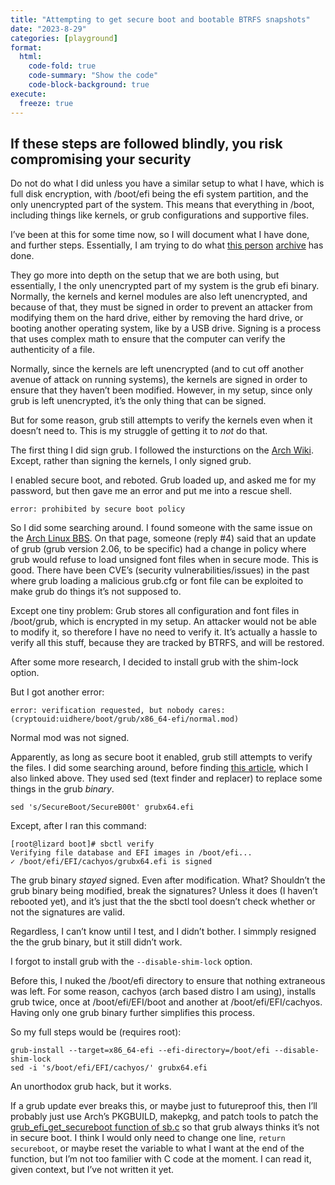 ```yaml
---
title: "Attempting to get secure boot and bootable BTRFS snapshots"
date: "2023-8-29"
categories: [playground]
format:
  html:
    code-fold: true
    code-summary: "Show the code"
    code-block-background: true
execute:
  freeze: true
---
```


::: {.callout-important collapse="false"}
## If these steps are followed blindly, you risk compromising your security
Do not do what I did unless you have a similar setup to what I have, which is full disk encryption, with /boot/efi being the efi system partition, and the only unencrypted part of the system. This means that everything in /boot, including things like kernels, or grub configurations and supportive files. 
:::

I've been at this for some time now, so I will document what I have done, and further steps. 
Essentially, I am trying to do what [this person](https://wejn.org/2021/09/fixing-grub-verification-requested-nobody-cares/) [archive](https://web.archive.org/web/20230609152526/https://wejn.org/2021/09/fixing-grub-verification-requested-nobody-cares/) has done. 

They go more into depth on the setup that we are both using, but essentially, I the only unencrypted part of my system is the grub efi binary. Normally, the kernels and kernel modules are also left unencrypted, and because of that, they must be signed in order to prevent an attacker from modifying them on the hard drive, either by removing the hard drive, or booting another operating system, like by a USB drive. Signing is a process that uses complex math to ensure that the computer can verify the authenticity of a file. 

Normally, since the kernels are left unencrypted (and to cut off another avenue of attack on running systems), the kernels are signed in order to ensure that they haven't been modified. However, in my setup, since only grub is left unencrypted, it's the only thing that can be signed.

But for some reason, grub still attempts to verify the kernels even when it doesn't need to. This is my struggle of getting it to *not* do that. 

The first thing I did sign grub. I followed the insturctions on the [Arch Wiki](https://wiki.archlinux.org/title/Unified_Extensible_Firmware_Interface/Secure_Boot#Assisted_process_with_sbctl). Except, rather than signing the kernels, I only signed grub. 

I enabled secure boot, and reboted. Grub loaded up, and asked me for my password, but then gave me an error and put me into a rescue shell. 

```
error: prohibited by secure boot policy
```

So I did some searching around. I found someone with the same issue on the [Arch Linux BBS](https://bbs.archlinux.org/viewtopic.php?id=282076). On that page, someone (reply #4) said that an update of grub (grub version 2.06, to be specific) had a change in policy where grub would refuse to load unsigned font files when in secure mode. This is good. There have been CVE's (security vulnerabilities/issues) in the past where grub loading a malicious grub.cfg or font file can be exploited to make grub do things it's not supposed to. 

Except one tiny problem: Grub stores all configuration and font files in /boot/grub, which is encrypted in my setup. An attacker would not be able to modify it, so therefore I have no need to verify it. It's actually a hassle to verify all this stuff, because they are tracked by BTRFS, and will be restored. 

After some more research, I decided to install grub with the shim-lock option.

But I got another error:

```
error: verification requested, but nobody cares: (cryptouid:uidhere/boot/grub/x86_64-efi/normal.mod)
```

Normal mod was not signed.

Apparently, as long as secure boot it enabled, grub still attempts to verify the files. I did some searching around, before finding [this article](https://wejn.org/2021/09/fixing-grub-verification-requested-nobody-cares/), which I also linked above. They used sed (text finder and replacer) to replace some things in the grub *binary*. 

```
sed 's/SecureBoot/SecureB00t' grubx64.efi
```

Except, after I ran this command:

```
[root@lizard boot]# sbctl verify
Verifying file database and EFI images in /boot/efi...
✓ /boot/efi/EFI/cachyos/grubx64.efi is signed
```

The grub binary *stayed* signed. Even after modification. What? Shouldn't the grub binary being modified, break the signatures? Unless it does (I haven't rebooted yet), and it's just that the the sbctl tool doesn't check whether or not the signatures are valid. 

Regardless, I can't know until I test, and I didn't bother. I simmply resigned the the grub binary, but it still didn't work.

I forgot to install grub with the `--disable-shim-lock` option.

Before this, I nuked the /boot/efi directory to ensure that nothing extraneous was left. For some reason, cachyos (arch based distro I am using), installs grub twice, once at /boot/efi/EFI/boot and another at /boot/efi/EFI/cachyos. Having only one grub binary further simplifies this process. 

So my full steps would be (requires root):

```
grub-install --target=x86_64-efi --efi-directory=/boot/efi --disable-shim-lock
sed -i 's/boot/efi/EFI/cachyos/' grubx64.efi
```

An unorthodox grub hack, but it works. 

If a grub update ever breaks this, or maybe just to futureproof this, then I'll probably just use Arch's PKGBUILD, makepkg, and patch tools to patch the   [grub_efi_get_secureboot function of sb.c](https://github.com/rhboot/grub2/blob/205b7b44bb2a7911f1e8c1ce22d66c111a4b429e/grub-core/kern/efi/sb.c#L42) so that grub always thinks it's not in secure boot. I think I would only need to change one line, `return secureboot`, or maybe reset the variable to what I want at the end of the function, but I'm not too familier with C code at the moment. I can read it, given context, but I've not written it yet.
